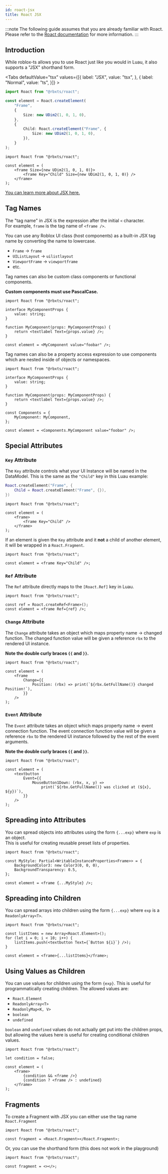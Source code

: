 ```yaml
---
id: roact-jsx
title: Roact JSX
---
```


:::note
The following guide assumes that you are already familiar with Roact. <br/>
Please refer to the [Roact documentation](https://roblox.github.io/roact/) for more information.
:::

## Introduction

While roblox-ts allows you to use Roact just like you would in Luau, it also supports a "JSX" shorthand form.


<Tabs defaultValue="tsx" values={[{ label: "JSX", value: "tsx", }, { label: "Normal", value: "ts", }]} >
<TabItem value="ts">

```ts
import Roact from "@rbxts/roact";

const element = Roact.createElement(
	"Frame",
	{
		Size: new UDim2(1, 0, 1, 0),
	},
	{
		Child: Roact.createElement("Frame", {
			Size: new UDim2(1, 0, 1, 0),
		}),
	}
);
```

</TabItem>
<TabItem value="tsx">

```tsx
import Roact from "@rbxts/roact";

const element = (
	<frame Size={new UDim2(1, 0, 1, 0)}>
		<frame Key="Child" Size={new UDim2(1, 0, 1, 0)} />
	</frame>
);
```

</TabItem>
</Tabs>

[You can learn more about JSX here.](https://reactjs.org/docs/introducing-jsx.html)

## Tag Names

The "tag name" in JSX is the expression after the initial `<` character. <br/>
For example, `frame` is the tag name of `<frame />`.

You can use any Roblox UI class (host components) as a built-in JSX tag name by converting the name to lowercase.

-   `Frame` → `frame`
-   `UIListLayout` → `uilistlayout`
-   `ViewportFrame` → `viewportframe`
-   etc.

Tag names can also be custom class components or functional components.

**Custom components must use PascalCase.**

```tsx
import Roact from "@rbxts/roact";

interface MyComponentProps {
	value: string;
}

function MyComponent(props: MyComponentProps) {
	return <textlabel Text={props.value} />;
}

const element = <MyComponent value="foobar" />;
```

Tag names can also be a property access expression to use components which are nested inside of objects or namespaces.

```tsx
import Roact from "@rbxts/roact";

interface MyComponentProps {
	value: string;
}

function MyComponent(props: MyComponentProps) {
	return <textlabel Text={props.value} />;
}

const Components = {
	MyComponent: MyComponent,
};

const element = <Components.MyComponent value="foobar" />;
```

## Special Attributes

### `Key` Attribute

The `Key` attribute controls what your UI Instance will be named in the DataModel. This is the same as the `"Child"` key in this Luau example:

```lua
Roact.createElement("Frame", {
	Child = Roact.createElement("Frame", {}),
})
```

```tsx
import Roact from "@rbxts/roact";

const element = (
	<frame>
		<frame Key="Child" />
	</frame>
);
```

If an element is given the `Key` attribute and it **not** a child of another element, it will be wrapped in a `Roact.Fragment`.

```tsx
import Roact from "@rbxts/roact";

const element = <frame Key="Child" />;
```

### `Ref` Attribute

The `Ref` attribute directly maps to the `[Roact.Ref]` key in Luau.

```tsx
import Roact from "@rbxts/roact";

const ref = Roact.createRef<Frame>();
const element = <frame Ref={ref} />;
```

### `Change` Attribute

The `Change` attribute takes an object which maps property name -> changed function. The changed function value will be given a reference `rbx` to the rendered UI instance.

**Note the double curly braces `{{` and `}}`.**

```tsx
import Roact from "@rbxts/roact";

const element = (
	<frame
		Change={{
			Position: (rbx) => print(`${rbx.GetFullName()} changed Position!`),
		}}
	/>
);
```

### `Event` Attribute

The `Event` attribute takes an object which maps property name -> event connection function. The event connection function value will be given a reference `rbx` to the rendered UI instance followed by the rest of the event arguments.

**Note the double curly braces `{{` and `}}`.**

```tsx
import Roact from "@rbxts/roact";

const element = (
	<textbutton
		Event={{
			MouseButton1Down: (rbx, x, y) =>
				print(`${rbx.GetFullName()} was clicked at (${x}, ${y})`),
		}}
	/>
);
```

## Spreading into Attributes

You can spread objects into attributes using the form `{...exp}` where `exp` is an object. <br/>
This is useful for creating reusable preset lists of properties.

```tsx
import Roact from "@rbxts/roact";

const MyStyle: Partial<WritableInstanceProperties<Frame>> = {
	BackgroundColor3: new Color3(0, 0, 0),
	BackgroundTransparency: 0.5,
};

const element = <frame {...MyStyle} />;
```

## Spreading into Children

You can spread arrays into children using the form `{...exp}` where `exp` is a `ReadonlyArray<T>`.

```tsx
import Roact from "@rbxts/roact";

const listItems = new Array<Roact.Element>();
for (let i = 0; i < 10; i++) {
	listItems.push(<textbutton Text={`Button ${i}`} />);
}

const element = <frame>{...listItems}</frame>;
```

## Using Values as Children

You can use values for children using the form `{exp}`. This is useful for programmatically creating children. The allowed values are:

-   `Roact.Element`
-   `ReadonlyArray<T>`
-   `ReadonlyMap<K, V>`
-   `boolean`
-   `undefined`

`boolean` and `undefined` values do not actually get put into the children props, but allowing the values here is useful for creating conditional children values.

```tsx
import Roact from "@rbxts/roact";

let condition = false;

const element = (
	<frame>
		{condition && <frame />}
		{condition ? <frame /> : undefined}
	</frame>
);
```

## Fragments

To create a Fragment with JSX you can either use the tag name `Roact.Fragment`

```tsx
import Roact from "@rbxts/roact";

const fragment = <Roact.Fragment></Roact.Fragment>;
```

Or, you can use the shorthand form (this does not work in the playground)

```tsx
import Roact from "@rbxts/roact";

const fragment = <></>;
```
